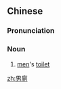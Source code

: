 {{also|男厕}}
==Chinese==
{{zh-forms|s=男厕}}

===Pronunciation===
{{zh-pron
|m=náncè
|c=naam4 ci3
|cat=n
}}

===Noun===
{{zh-noun}}

# [[men]]'s [[toilet]]

[[zh:男廁]]